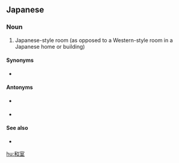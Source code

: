 ==Japanese==
{{ja-kanjitab|わ|しつ|yomi=on}}

===Noun===
{{ja-noun|わしつ}}

# Japanese-style room (as opposed to a Western-style room in a Japanese home or building)

====Synonyms====
* {{ja-l|日本間|にほんま|nihonma}}

====Antonyms====
* {{ja-l|洋室|ようしつ|yōshitsu}} {{gloss|Western-style room}}
* {{ja-l|洋間|ようま|yōma}}{{gloss|Western-style room}}

====See also====
* {{ja-l|畳|たたみ|tatami}}

[[hu:和室]]